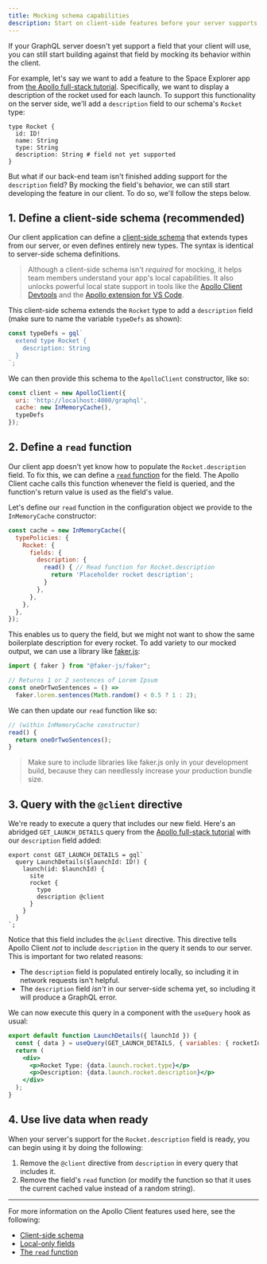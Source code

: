 ```yaml
---
title: Mocking schema capabilities
description: Start on client-side features before your server supports them
---
```


If your GraphQL server doesn't yet support a field that your client will use, you can still start building against that field by mocking its behavior within the client.

For example, let's say we want to add a feature to the Space Explorer app from [the Apollo full-stack tutorial](https://www.apollographql.com/docs/tutorial/introduction/). Specifically, we want to display a description of the rocket used for each launch. To support this functionality on the server side, we'll add a `description` field to our schema's `Rocket` type:

```graphql{5}
type Rocket {
  id: ID!
  name: String
  type: String
  description: String # field not yet supported
}
```

But what if our back-end team isn't finished adding support for the `description` field? By mocking the field's behavior, we can still start developing the feature in our client. To do so, we'll follow the steps below.

## 1. Define a client-side schema (recommended)

Our client application can define a [client-side schema](../local-state/client-side-schema/) that extends types from our server,  or even defines entirely new types. The syntax is identical to server-side schema definitions.

> Although a client-side schema isn't _required_ for mocking, it helps team members understand your app's local capabilities. It also unlocks powerful local state support in tools like the [Apollo Client Devtools](./developer-tooling/#apollo-client-devtools) and the [Apollo extension for VS Code](https://www.apollographql.com/docs/devtools/editor-plugins/).

This client-side schema extends the `Rocket` type to add a `description` field (make sure to name the variable `typeDefs` as shown):

```js:title=index.js
const typeDefs = gql`
  extend type Rocket {
    description: String
  }
`;
```

We can then provide this schema to the `ApolloClient` constructor, like so:

```js{4}:title=index.js
const client = new ApolloClient({
  uri: 'http://localhost:4000/graphql',
  cache: new InMemoryCache(),
  typeDefs
});
```

## 2. Define a `read` function

Our client app doesn't yet know how to populate the `Rocket.description` field. To fix this, we can define a [`read` function](../caching/cache-field-behavior/#the-read-function) for the field. The Apollo Client cache calls this function whenever the field is queried, and the function's return value is used as the field's value.

Let's define our `read` function in the configuration object we provide to the `InMemoryCache` constructor:

```js{5-9}:title=index.js
const cache = new InMemoryCache({
  typePolicies: {
    Rocket: {
      fields: {
        description: {
          read() { // Read function for Rocket.description
            return 'Placeholder rocket description';
          }
        },
      },
    },
  },
});
```

This enables us to query the field, but we might not want to show the same boilerplate description for every rocket. To add variety to our mocked output, we can use a library like [faker.js](https://github.com/faker-js/faker):

```js:title=index.js
import { faker } from "@faker-js/faker";

// Returns 1 or 2 sentences of Lorem Ipsum
const oneOrTwoSentences = () =>
  faker.lorem.sentences(Math.random() < 0.5 ? 1 : 2);
```

We can then update our `read` function like so:

```js
// (within InMemoryCache constructor)
read() {
  return oneOrTwoSentences();
}
```

> Make sure to include libraries like faker.js only in your development build, because they can needlessly increase your production bundle size.

## 3. Query with the `@client` directive

We're ready to execute a query that includes our new field. Here's an abridged `GET_LAUNCH_DETAILS` query from the [Apollo full-stack tutorial](https://www.apollographql.com/docs/tutorial/queries/#display-a-single-launchs-details) with our `description` field added:

```jsx{7}
export const GET_LAUNCH_DETAILS = gql`
  query LaunchDetails($launchId: ID!) {
    launch(id: $launchId) {
      site
      rocket {
        type
        description @client
      }
    }
  }
`;
```

Notice that this field includes the `@client` directive. This directive tells Apollo Client _not_ to include `description` in the query it sends to our server. This is important for two related reasons:

* The `description` field is populated entirely locally, so including it in network requests isn't helpful.
* The `description` field _isn't_ in our server-side schema yet, so including it will produce a GraphQL error.

We can now execute this query in a component with the `useQuery` hook as usual:

```jsx
export default function LaunchDetails({ launchId }) {
  const { data } = useQuery(GET_LAUNCH_DETAILS, { variables: { rocketId } });
  return (
    <div>
      <p>Rocket Type: {data.launch.rocket.type}</p>
      <p>Description: {data.launch.rocket.description}</p>
    </div>
  );
}
```

## 4. Use live data when ready

When your server's support for the `Rocket.description` field is ready, you can begin using it by doing the following:

1. Remove the `@client` directive from `description` in every query that includes it.
2. Remove the field's `read` function (or modify the function so that it uses the current cached value instead of a random string).

---

For more information on the Apollo Client features used here, see the following:

* [Client-side schema](../local-state/client-side-schema/)
* [Local-only fields](../local-state/managing-state-with-field-policies/)
* [The `read` function](../caching/cache-field-behavior/#the-read-function)
